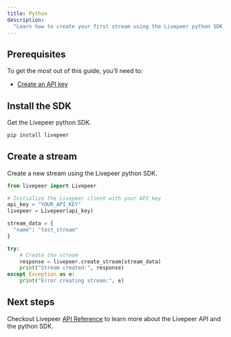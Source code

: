 ```yaml
---
title: Python
description:
  "Learn how to create your first stream using the Livepeer python SDK."
---
```


## Prerequisites

To get the most out of this guide, you’ll need to:

- [Create an API key](https://livepeer.studio/dashboard/developers/api-keys)

## Install the SDK

Get the Livepeer python SDK.

```bash
pip install livepeer
```

## Create a stream

Create a new stream using the Livepeer python SDK.

```python
from livepeer import Livepeer

# Initialize the Livepeer client with your API key
api_key = "YOUR_API_KEY"
livepeer = Livepeer(api_key)

stream_data = {
  "name": "test_stream"
}

try:
    # Create the stream
    response = livepeer.create_stream(stream_data)
    print("Stream created:", response)
except Exception as e:
    print("Error creating stream:", e)

```

## Next steps

Checkout Livepeer [API Reference](/api-reference) to learn more about the
Livepeer API and the python SDK.
